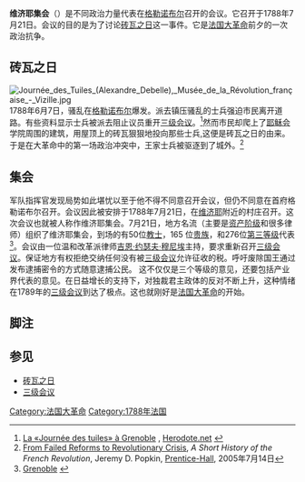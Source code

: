 '''维济耶集会'''（{{lang-fr|Assemblée de Vizille}}）是不同政治力量代表在[[格勒诺布尔|格勒诺布尔]]召开的会议。它召开于1788年7月21日。会议的目的是为了讨论[[砖瓦之日|砖瓦之日]]这一事件。它是[[法国大革命|法国大革命]]前夕的一次政治抗争。

==砖瓦之日==
{{main|砖瓦之日}}
[[Image:Journée_des_Tuiles_(Alexandre_Debelle),_Musée_de_la_Révolution_française_-_Vizille.jpg|thumb]]
1788年6月7日，骚乱在[[格勒诺布尔|格勒诺布尔]]爆发。派去镇压骚乱的士兵强迫市民离开道路。有些资料显示士兵被派去阻止议员重开[[三级会议|三级会议]]。<ref name= "herodote">[http://www.herodote.net/17880607.htm  La «Journée des tuiles» à Grenoble] {{Wayback|url=http://www.herodote.net/17880607.htm |date=20070314102132 }}, [http://www.herodote.net/ Herodote.net] {{Wayback|url=http://www.herodote.net/ |date=20061105015631 }}</ref>然而市民却爬上了[[耶稣会|耶稣会]]学院周围的建筑，用屋顶上的砖瓦狠狠地投向那些士兵,这便是砖瓦之日的由来。于是在大革命中的第一场政治冲突中，王家士兵被驱逐到了城外。<ref name="Popkin">[http://www.safarix.com/0131930370/ch02lev1sec3 From Failed Reforms to Revolutionary Crisis]{{dead link|date=2018年1月 |bot=InternetArchiveBot |fix-attempted=yes }}, ''A Short History of the French Revolution'', Jeremy D. Popkin, [[Prentice-Hall|Prentice-Hall]], 2005年7月14日</ref><!-- 这使得砖瓦之日这一名词被广为接受-->

==集会==
军队指挥官发现局势如此堪忧以至于他不得不同意召开会议，但仍不同意在首府格勒诺布尔召开。会议因此被安排于1788年7月21日，在[[维齐尔_(伊泽尔省)|维济耶]]附近的村庄召开。这次会议也就被人称作维济耶集会。7月21日，地方名流（主要是[[资产阶级|资产阶级]]和很多律师）组织了维济耶集会，到场的有50位[[教士|教士]]，165 位[[贵族|贵族]]，和276位[[第三等级|第三等级]]代表<ref name="GrenobleIsere">[http://english.grenoble-isere.com/378-grenoble.htm  Grenoble] {{webarchive|url=https://web.archive.org/web/20070824083757/http://english.grenoble-isere.com/378-grenoble.htm |date=2007-08-24 }}</ref>。会议由一位温和改革派律师[[吉恩·约瑟夫·穆尼埃|吉恩·约瑟夫·穆尼埃]]主持，要求重新召开[[三级会议|三级会议]]。保证地方有权拒绝交纳任何没有被[[三级会议|三级会议]]允许征收的税。呼吁废除国王通过发布逮捕密令的方式随意逮捕公民。
这不仅仅是三个等级的意见，还要包括产业界代表的意见。在日益增长的支持下，对独裁君主政体的反对不断上升，这种情绪在1789年的[[三级会议|三级会议]]到达了极点。这也就刚好是[[法国大革命|法国大革命]]的开始。

==脚注==
{{Reflist|2}}
==参见==
* [[砖瓦之日|砖瓦之日]]
* [[三级会议|三级会议]]

{{法國大革命}}
[[Category:法国大革命|Category:法国大革命]]
[[Category:1788年法国|Category:1788年法国]]